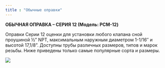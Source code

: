 ```yaml
---
title : "Обычные оправки"
---
```


**ОБЫЧНАЯ ОПРАВКА – СЕРИЯ 12 (Модель: PCM-12)**

Оправки Серии 12 оценки для установки любого клапана сной проушиной ½” NPT, максимальным наружным диаметром 1-1/16″ и высотой 17,1/8”. Доступны трубы различных размеров, типов и марок резьбы. Ниже приведены только самые популярные сорта и размеры.

<img src="./conventional-mandrels.png" />